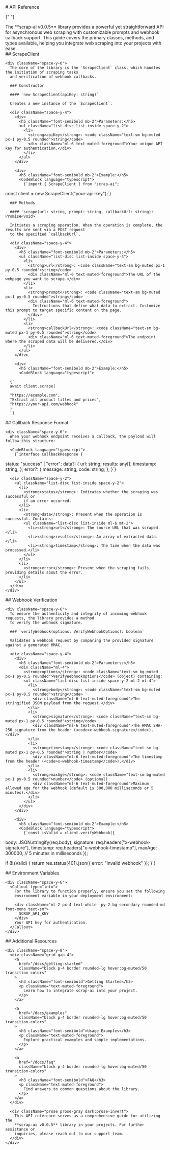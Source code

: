 
<div className="max-w-3xl mx-auto space-y-16">
  # API Reference

{" "}

<div className="prose prose-gray dark:prose-invert">
  The **scrap-ai v0.0.5** library provides a powerful yet straightforward API
  for asynchronous web scraping with customizable prompts and webhook callback
  support. This guide covers the primary classes, methods, and types available,
  helping you integrate web scraping into your projects with ease.
</div>

  <section className="space-y-8">
    ## ScrapeClient

    <div className="space-y-6">
      The core of the library is the `ScrapeClient` class, which handles the initiation of scraping tasks
      and verification of webhook callbacks.

      ### Constructor

      #### `new ScrapeClient(apiKey: string)`

      Creates a new instance of the `ScrapeClient`.

      <div className="space-y-4">
        <div>
          <h5 className="font-semibold mb-2">Parameters:</h5>
          <ul className="list-disc list-inside space-y-2">
            <li>
              <strong>apiKey</strong>: <code className="text-sm bg-muted px-1 py-0.5 rounded">string</code>
              <div className="ml-6 text-muted-foreground">Your unique API key for authentication.</div>
            </li>
          </ul>
        </div>

        <div>
          <h5 className="font-semibold mb-2">Example:</h5>
          <CodeBlock language="typescript">
            {`import { ScrapeClient } from "scrap-ai";

const client = new ScrapeClient("your-api-key");`}

</CodeBlock>
</div>
</div>

      ### Methods

      #### `scrape(url: string, prompt: string, callbackUrl: string): Promise<void>`

      Initiates a scraping operation. When the operation is complete, the results are sent via a POST request
      to the specified `callbackUrl`.

      <div className="space-y-4">
        <div>
          <h5 className="font-semibold mb-2">Parameters:</h5>
          <ul className="list-disc list-inside space-y-4">
            <li>
              <strong>url</strong>: <code className="text-sm bg-muted px-1 py-0.5 rounded">string</code>
              <div className="ml-6 text-muted-foreground">The URL of the webpage you want to scrape.</div>
            </li>
            <li>
              <strong>prompt</strong>: <code className="text-sm bg-muted px-1 py-0.5 rounded">string</code>
              <div className="ml-6 text-muted-foreground">
                Instructions that define what data to extract. Customize this prompt to target specific content on the page.
              </div>
            </li>
            <li>
              <strong>callbackUrl</strong>: <code className="text-sm bg-muted px-1 py-0.5 rounded">string</code>
              <div className="ml-6 text-muted-foreground">The endpoint where the scraped data will be delivered.</div>
            </li>
          </ul>
        </div>

        <div>
          <h5 className="font-semibold mb-2">Example:</h5>
          <CodeBlock language="typescript">

      {`
      await client.scrape(

      "https://example.com",
      "Extract all product titles and prices",
      "https://your-api.com/webhook"
      )
      `}

</CodeBlock>
</div>
</div>
</div>

  </section>

  <section className="space-y-8">
    ## Callback Response Format

    <div className="space-y-6">
      When your webhook endpoint receives a callback, the payload will follow this structure:

      <CodeBlock language="typescript">
        {`interface CallbackResponse {

status: "success" | "error";
data?: {
url: string;
results: any[];
timestamp: string;
};
error?: {
message: string;
code: string;
};
}`}

</CodeBlock>

      <div className="space-y-2">
        <ul className="list-disc list-inside space-y-2">
          <li>
            <strong>status</strong>: Indicates whether the scraping was successful or
            if an error occurred.
          </li>
          <li>
            <strong>data</strong>: Present when the operation is successful. Contains:
            <ul className="list-disc list-inside ml-6 mt-2">
              <li><strong>url</strong>: The source URL that was scraped.</li>
              <li><strong>results</strong>: An array of extracted data.</li>
              <li><strong>timestamp</strong>: The time when the data was processed.</li>
            </ul>
          </li>
          <li>
            <strong>error</strong>: Present when the scraping fails, providing details about the error.
          </li>
        </ul>
      </div>
    </div>

  </section>

  <section className="space-y-8">
    ## Webhook Verification

    <div className="space-y-6">
      To ensure the authenticity and integrity of incoming webhook requests, the library provides a method
      to verify the webhook signature.

      ### `verifyWebhook(options: VerifyWebhookOptions): boolean`

      Validates a webhook request by comparing the provided signature against a generated HMAC.

      <div className="space-y-4">
        <div>
          <h5 className="font-semibold mb-2">Parameters:</h5>
          <div className="ml-4">
            <strong>options</strong>: <code className="text-sm bg-muted px-1 py-0.5 rounded">VerifyWebhookOptions</code> (object) containing:
            <ul className="list-disc list-inside space-y-2 mt-2 ml-4">
              <li>
                <strong>body</strong>: <code className="text-sm bg-muted px-1 py-0.5 rounded">string</code>
                <div className="ml-6 text-muted-foreground">The stringified JSON payload from the request.</div>
              </li>
              <li>
                <strong>signature</strong>: <code className="text-sm bg-muted px-1 py-0.5 rounded">string</code>
                <div className="ml-6 text-muted-foreground">The HMAC SHA-256 signature from the header (<code>x-webhook-signature</code>).</div>
              </li>
              <li>
                <strong>timestamp</strong>: <code className="text-sm bg-muted px-1 py-0.5 rounded">string | number</code>
                <div className="ml-6 text-muted-foreground">The timestamp from the header (<code>x-webhook-timestamp</code>).</div>
              </li>
              <li>
                <strong>maxAge</strong>: <code className="text-sm bg-muted px-1 py-0.5 rounded">number</code> (optional)
                <div className="ml-6 text-muted-foreground">Maximum allowed age for the webhook (default is 300,000 milliseconds or 5 minutes).</div>
              </li>
            </ul>
          </div>
        </div>

        <div>
          <h5 className="font-semibold mb-2">Example:</h5>
          <CodeBlock language="typescript">
            {`const isValid = client.verifyWebhook({

body: JSON.stringify(req.body),
signature: req.headers["x-webhook-signature"],
timestamp: req.headers["x-webhook-timestamp"],
maxAge: 300000, // 5 minutes in milliseconds
});

if (!isValid) {
return res.status(401).json({ error: "Invalid webhook" });
}`}

</CodeBlock>
</div>
</div>
</div>

  </section>

  <section className="space-y-8">
    ## Environment Variables

    <div className="space-y-6">
      <Callout type="info">
        For the library to function properly, ensure you set the following
        environment variable in your deployment environment:

        <div className="mt-2 px-4 text-white  py-2 bg-secondary rounded-md font-mono text-sm">
          SCRAP_API_KEY
        </div>
        Your API key for authentication.
      </Callout>
    </div>

  </section>

  <section className="space-y-8">
    ## Additional Resources

    <div className="space-y-8">
      <div className="grid gap-4">
        <a
          href="/docs/getting-started"
          className="block p-4 border rounded-lg hover:bg-muted/50 transition-colors"
        >
          <h3 className="font-semibold">Getting Started</h3>
          <p className="text-muted-foreground">
            Learn how to integrate scrap-ai into your project.
          </p>
        </a>

        <a
          href="/docs/examples"
          className="block p-4 border rounded-lg hover:bg-muted/50 transition-colors"
        >
          <h3 className="font-semibold">Usage Examples</h3>
          <p className="text-muted-foreground">
            Explore practical examples and sample implementations.
          </p>
        </a>

        <a
          href="/docs/faq"
          className="block p-4 border rounded-lg hover:bg-muted/50 transition-colors"
        >
          <h3 className="font-semibold">FAQ</h3>
          <p className="text-muted-foreground">
            Find answers to common questions about the library.
          </p>
        </a>
      </div>

      <div className="prose prose-gray dark:prose-invert">
        This API reference serves as a comprehensive guide for utilizing the
        **scrap-ai v0.0.5** library in your projects. For further assistance or
        inquiries, please reach out to our support team.
      </div>
    </div>

  </section>
</div>
